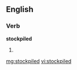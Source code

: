 ==English==

===Verb===
'''stockpiled'''
# {{past of|stockpile}}

[[mg:stockpiled]]
[[vi:stockpiled]]